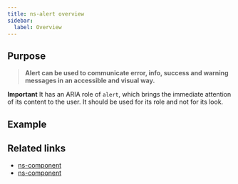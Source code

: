 ```yaml
---
title: ns-alert overview
sidebar:
  label: Overview
---
```



## Purpose

> **Alert can be used to communicate error, info, success and warning messages in an accessible and visual way.**

**Important**  It has an ARIA role of `alert`, which brings the immediate attention of its content to the user. It should be used for its role and not for its look.

## Example

<Wrapper name="ns-alert">
  <ExampleStandard slot="template"/>
</Wrapper>

## Related links

- [ns-component](#!)
- [ns-component](#!)
